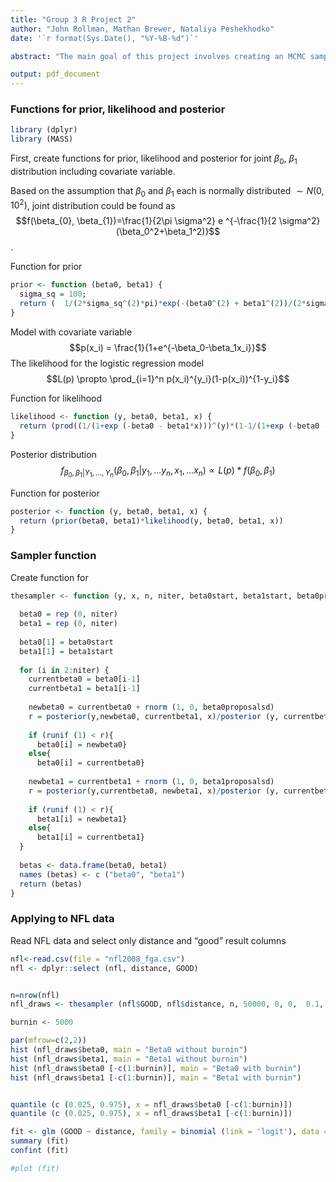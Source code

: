 ```yaml
---
title: "Group 3 R Project 2"
author: "John Rollman, Mathan Brewer, Nataliya Peshekhodko"
date: '`r format(Sys.Date(), "%Y-%B-%d")`'

abstract: "The main goal of this project involves creating an MCMC sampler for a logistic regression model and then applying MCMC sampler to NFL data. Credible intervals for parameters will be created using MCMC sampler and through logistic regression model fitting."

output: pdf_document
---
```


### Functions for prior, likelihood and posterior 

```r
library (dplyr)
library (MASS)
```


First, create functions for prior, likelihood and posterior for joint $\beta_0$, $\beta_1$ distribution including covariate variable. 

Based on the assumption that $\beta_0$ and $\beta_1$ each is normally distributed $\sim N(0, 10^2)$, joint distribution could be found as $$f(\beta_{0}, \beta_{1})=\frac{1}{2\pi \sigma^2} e ^{-\frac{1}{2 \sigma^2}(\beta_0^2+\beta_1^2)}$$.

Function for prior

```r
prior <- function (beta0, beta1) {
  sigma_sq = 100;
  return (  1/(2*sigma_sq^(2)*pi)*exp(-(beta0^(2) + beta1^(2))/(2*sigma_sq^(2))) )
}
```

Model with covariate variable
$$p(x_i) = \frac{1}{1+e^{-\beta_0-\beta_1x_i}}$$
The likelihood for the logistic regression model 
$$L(p) \propto \prod_{i=1}^n p(x_i)^{y_i}(1-p(x_i))^{1-y_i}$$

Function for likelihood

```r
likelihood <- function (y, beta0, beta1, x) {
  return (prod((1/(1+exp (-beta0 - beta1*x)))^(y)*(1-1/(1+exp (-beta0 - beta1*x)))^(1-y)))
}
```

Posterior distribution 
$$f_{\beta_0,\beta_1|Y_1,...,Y_n}(\beta_0, \beta_1|y_1,...y_n, x_1,...x_n) \propto L(p)*f(\beta_{0}, \beta_{1}) $$

Function for posterior

```r
posterior <- function (y, beta0, beta1, x) {
  return (prior(beta0, beta1)*likelihood(y, beta0, beta1, x))
}
```

### Sampler function

Create function for 
```r
thesampler <- function (y, x, n, niter, beta0start, beta1start, beta0proposalsd, beta1proposalsd) {
  
  beta0 = rep (0, niter)
  beta1 = rep (0, niter)
  
  beta0[1] = beta0start
  beta1[1] = beta1start
  
  for (i in 2:niter) {
    currentbeta0 = beta0[i-1]
    currentbeta1 = beta1[i-1]
    
    newbeta0 = currentbeta0 + rnorm (1, 0, beta0proposalsd)
    r = posterior(y,newbeta0, currentbeta1, x)/posterior (y, currentbeta0, currentbeta1, x)
    
    if (runif (1) < r){
      beta0[i] = newbeta0}
    else{
      beta0[i] = currentbeta0}
    
    newbeta1 = currentbeta1 + rnorm (1, 0, beta1proposalsd)
    r = posterior(y,currentbeta0, newbeta1, x)/posterior (y, currentbeta0, currentbeta1, x)
    
    if (runif (1) < r){
      beta1[i] = newbeta1}
    else{
      beta1[i] = currentbeta1}
  }
  
  betas <- data.frame(beta0, beta1)
  names (betas) <- c ("beta0", "beta1")
  return (betas)
}
```

### Applying to NFL data

Read NFL data and select only distance and "good" result columns 

```r
nfl<-read.csv(file = "nfl2008_fga.csv") 
nfl <- dplyr::select (nfl, distance, GOOD)


n=nrow(nfl)
nfl_draws <- thesampler (nfl$GOOD, nfl$distance, n, 50000, 0, 0,  0.1, 0.1 )

burnin <- 5000

par(mfrow=c(2,2))
hist (nfl_draws$beta0, main = "Beta0 without burnin")
hist (nfl_draws$beta1, main = "Beta1 without burnin")
hist (nfl_draws$beta0 [-c(1:burnin)], main = "Beta0 with burnin")
hist (nfl_draws$beta1 [-c(1:burnin)], main = "Beta1 with burnin")


quantile (c (0.025, 0.975), x = nfl_draws$beta0 [-c(1:burnin)])
quantile (c (0.025, 0.975), x = nfl_draws$beta1 [-c(1:burnin)])
```

```r
fit <- glm (GOOD ~ distance, family = binomial (link = 'logit'), data = nfl)
summary (fit)
confint (fit)

#plot (fit)
```
